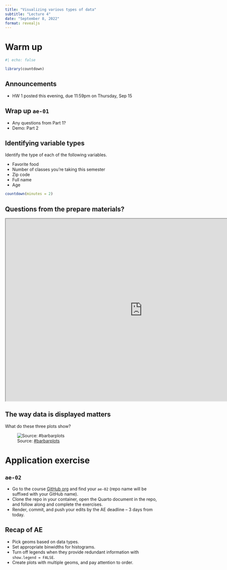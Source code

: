 ```yaml
---
title: "Visualizing various types of data"
subtitle: "Lecture 4"
date: "September 8, 2022"
format: revealjs
---
```


# Warm up

```r
#| echo: false

library(countdown)
```

## Announcements

-   HW 1 posted this evening, due 11:59pm on Thursday, Sep 15

## Wrap up `ae-01`

-   Any questions from Part 1?
-   Demo: Part 2

## **Identifying variable types** {.smaller}

::: question
Identify the type of each of the following variables.

-   Favorite food
-   Number of classes you're taking this semester
-   Zip code
-   Full name
-   Age
:::

```r
countdown(minutes = 2)
```

## Questions from the prepare materials?

```{=html}
<iframe src="https://app.sli.do/event/9mqwqdqbgesgLASUHGpwU8/embed/polls/52941ba5-0668-4cad-9b86-82505db6b862" width="900" height="600"></iframe>
```
## **The way data is displayed matters**

::: question
What do these three plots show?
:::

![Source: [#barbarplots](https://cogtales.wordpress.com/2016/06/06/congratulations-barbarplots/)](images/04/bar-plot-meme.png){fig-alt="Three representations of the same data: Bar plot of means, box plots, histograms." fig-align="center"}

# Application exercise

## `ae-02`

::: appex
-   Go to the course [GitHub org](https://github.com/sta199-f22-1) and find your `ae-02` (repo name will be suffixed with your GitHub name).
-   Clone the repo in your container, open the Quarto document in the repo, and follow along and complete the exercises.
-   Render, commit, and push your edits by the AE deadline -- 3 days from today.
:::

## Recap of AE {.smaller}

-   Pick geoms based on data types.
-   Set appropriate binwidths for histograms.
-   Turn off legends when they provide redundant information with `show.legend = FALSE`.
-   Create plots with multiple geoms, and pay attention to order.
